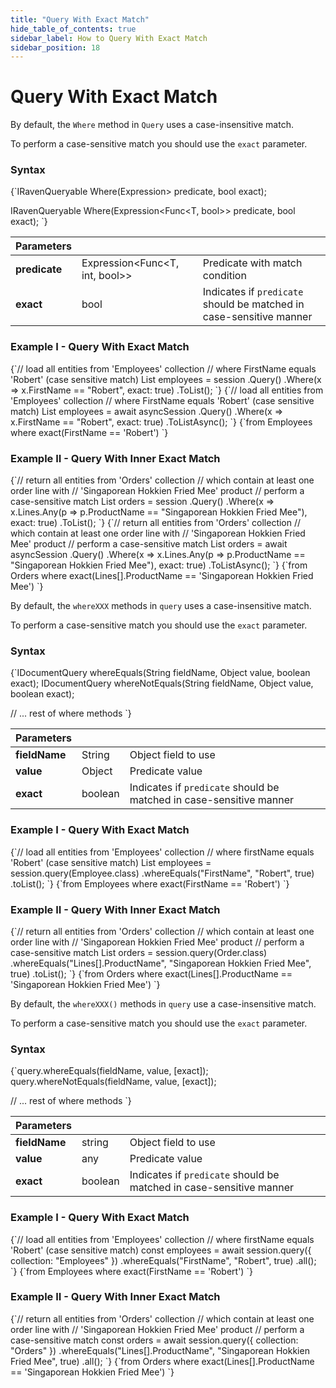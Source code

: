 ---
title: "Query With Exact Match"
hide_table_of_contents: true
sidebar_label: How to Query With Exact Match
sidebar_position: 18
---




# Query With Exact Match
<LanguageSwitcher supportedLanguages={supportedLanguages} />
<LanguageContent language="csharp">


By default, the `Where` method in `Query` uses a case-insensitive match.

To perform a case-sensitive match you should use the `exact` parameter.

### Syntax

<TabItem value="query_1_0" label="query_1_0">
<CodeBlock language="csharp">
{`IRavenQueryable<T> Where<T>(Expression<Func<T, int, bool>> predicate, bool exact);

IRavenQueryable<T> Where<T>(Expression<Func<T, bool>> predicate, bool exact);
`}
</CodeBlock>
</TabItem>

| Parameters | | |
| ------------- | ------------- | ----- |
| **predicate** | Expression&lt;Func&lt;T, int, bool&gt;&gt; | Predicate with match condition |
| **exact** | bool | Indicates if `predicate` should be matched in case-sensitive manner |

### Example I - Query With Exact Match

<Tabs groupId='languageSyntax'>
<TabItem value="Sync" label="Sync">
<CodeBlock language="csharp">
{`// load all entities from 'Employees' collection
// where FirstName equals 'Robert' (case sensitive match)
List<Employee> employees = session
    .Query<Employee>()
    .Where(x => x.FirstName == "Robert", exact: true)
    .ToList();
`}
</CodeBlock>
</TabItem>
<TabItem value="Async" label="Async">
<CodeBlock language="csharp">
{`// load all entities from 'Employees' collection
// where FirstName equals 'Robert' (case sensitive match)
List<Employee> employees = await asyncSession
    .Query<Employee>()
    .Where(x => x.FirstName == "Robert", exact: true)
    .ToListAsync();
`}
</CodeBlock>
</TabItem>
<TabItem value="RQL" label="RQL">
<CodeBlock language="sql">
{`from Employees where exact(FirstName == 'Robert')
`}
</CodeBlock>
</TabItem>
</Tabs>

### Example II - Query With Inner Exact Match

<Tabs groupId='languageSyntax'>
<TabItem value="Sync" label="Sync">
<CodeBlock language="csharp">
{`// return all entities from 'Orders' collection
// which contain at least one order line with
// 'Singaporean Hokkien Fried Mee' product
// perform a case-sensitive match
List<Order> orders = session
    .Query<Order>()
    .Where(x => x.Lines.Any(p => p.ProductName == "Singaporean Hokkien Fried Mee"), exact: true)
    .ToList();
`}
</CodeBlock>
</TabItem>
<TabItem value="Async" label="Async">
<CodeBlock language="csharp">
{`// return all entities from 'Orders' collection
// which contain at least one order line with
// 'Singaporean Hokkien Fried Mee' product
// perform a case-sensitive match
List<Order> orders = await asyncSession
    .Query<Order>()
    .Where(x => x.Lines.Any(p => p.ProductName == "Singaporean Hokkien Fried Mee"), exact: true)
    .ToListAsync();
`}
</CodeBlock>
</TabItem>
<TabItem value="RQL" label="RQL">
<CodeBlock language="sql">
{`from Orders 
where exact(Lines[].ProductName == 'Singaporean Hokkien Fried Mee')
`}
</CodeBlock>
</TabItem>
</Tabs>


</LanguageContent>
<LanguageContent language="java">


By default, the `whereXXX` methods in `query` uses a case-insensitive match.

To perform a case-sensitive match you should use the `exact` parameter.

### Syntax

<TabItem value="query_1_0" label="query_1_0">
<CodeBlock language="java">
{`IDocumentQuery<T> whereEquals(String fieldName, Object value, boolean exact);
IDocumentQuery<T> whereNotEquals(String fieldName, Object value, boolean exact);

// ... rest of where methods
`}
</CodeBlock>
</TabItem>

| Parameters | | |
| ------------- | ------------- | ----- |
| **fieldName** | String | Object field to use |
| **value** | Object | Predicate value |
| **exact** | boolean | Indicates if `predicate` should be matched in case-sensitive manner |

### Example I - Query With Exact Match

<Tabs groupId='languageSyntax'>
<TabItem value="Java" label="Java">
<CodeBlock language="java">
{`// load all entities from 'Employees' collection
// where firstName equals 'Robert' (case sensitive match)
List<Employee> employees = session.query(Employee.class)
    .whereEquals("FirstName", "Robert", true)
    .toList();
`}
</CodeBlock>
</TabItem>
<TabItem value="RQL" label="RQL">
<CodeBlock language="sql">
{`from Employees where exact(FirstName == 'Robert')
`}
</CodeBlock>
</TabItem>
</Tabs>

### Example II - Query With Inner Exact Match

<Tabs groupId='languageSyntax'>
<TabItem value="Java" label="Java">
<CodeBlock language="java">
{`// return all entities from 'Orders' collection
// which contain at least one order line with
// 'Singaporean Hokkien Fried Mee' product
// perform a case-sensitive match
List<Order> orders = session.query(Order.class)
    .whereEquals("Lines[].ProductName", "Singaporean Hokkien Fried Mee", true)
    .toList();
`}
</CodeBlock>
</TabItem>
<TabItem value="RQL" label="RQL">
<CodeBlock language="sql">
{`from Orders 
where exact(Lines[].ProductName == 'Singaporean Hokkien Fried Mee')
`}
</CodeBlock>
</TabItem>
</Tabs>


</LanguageContent>
<LanguageContent language="nodejs">


By default, the `whereXXX()` methods in `query` use a case-insensitive match.

To perform a case-sensitive match you should use the `exact` parameter.

### Syntax

<TabItem value="query_1_0" label="query_1_0">
<CodeBlock language="js">
{`query.whereEquals(fieldName, value, [exact]);
query.whereNotEquals(fieldName, value, [exact]);

// ... rest of where methods
`}
</CodeBlock>
</TabItem>

| Parameters | | |
| ------------- | ------------- | ----- |
| **fieldName** | string | Object field to use |
| **value** | any | Predicate value |
| **exact** | boolean | Indicates if `predicate` should be matched in case-sensitive manner |

### Example I - Query With Exact Match

<Tabs groupId='languageSyntax'>
<TabItem value="Node.js" label="Node.js">
<CodeBlock language="js">
{`// load all entities from 'Employees' collection
// where firstName equals 'Robert' (case sensitive match)
const employees = await session.query({ collection: "Employees" })
    .whereEquals("FirstName", "Robert", true)
    .all();
`}
</CodeBlock>
</TabItem>
<TabItem value="RQL" label="RQL">
<CodeBlock language="sql">
{`from Employees where exact(FirstName == 'Robert')
`}
</CodeBlock>
</TabItem>
</Tabs>

### Example II - Query With Inner Exact Match

<Tabs groupId='languageSyntax'>
<TabItem value="Node.js" label="Node.js">
<CodeBlock language="js">
{`// return all entities from 'Orders' collection
// which contain at least one order line with
// 'Singaporean Hokkien Fried Mee' product
// perform a case-sensitive match
const orders = await session.query({ collection: "Orders" })
    .whereEquals("Lines[].ProductName", "Singaporean Hokkien Fried Mee", true)
    .all();
`}
</CodeBlock>
</TabItem>
<TabItem value="RQL" label="RQL">
<CodeBlock language="sql">
{`from Orders 
where exact(Lines[].ProductName == 'Singaporean Hokkien Fried Mee')
`}
</CodeBlock>
</TabItem>
</Tabs>


</LanguageContent>

<!---
### Session
- [How to Query](../../../client-api/session/querying/how-to-query)
- [How to Use Search](../../../client-api/session/querying/how-to-use-search)
- [How to Use Regex](../../../client-api/session/querying/how-to-use-regex)


-->